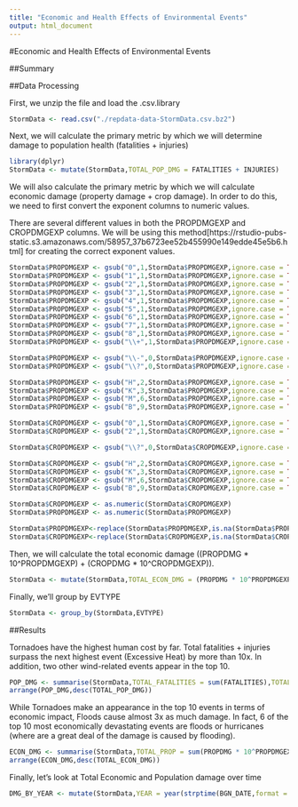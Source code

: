 ```yaml
---
title: "Economic and Health Effects of Environmental Events"
output: html_document
---
```


#Economic and Health Effects of Environmental Events

##Summary

##Data Processing

First, we unzip the file and load the .csv.library

```r
StormData <- read.csv("./repdata-data-StormData.csv.bz2")
```


Next, we will calculate the primary metric by which we will determine damage to population health (fatalities + injuries)



```r
library(dplyr)
StormData <- mutate(StormData,TOTAL_POP_DMG = FATALITIES + INJURIES)
```

We will also calculate the primary metric by which we will calculate economic damage (property damage + crop damage). In order to do this, we need to first convert the exponent columns to numeric values.

There are several different values in both the PROPDMGEXP and CROPDMGEXP columns.
We will be using this method[https://rstudio-pubs-static.s3.amazonaws.com/58957_37b6723ee52b455990e149edde45e5b6.html] for creating the correct exponent values.

```r
StormData$PROPDMGEXP <- gsub("0",1,StormData$PROPDMGEXP,ignore.case = TRUE)
StormData$PROPDMGEXP <- gsub("1",1,StormData$PROPDMGEXP,ignore.case = TRUE)
StormData$PROPDMGEXP <- gsub("2",1,StormData$PROPDMGEXP,ignore.case = TRUE)
StormData$PROPDMGEXP <- gsub("3",1,StormData$PROPDMGEXP,ignore.case = TRUE)
StormData$PROPDMGEXP <- gsub("4",1,StormData$PROPDMGEXP,ignore.case = TRUE)
StormData$PROPDMGEXP <- gsub("5",1,StormData$PROPDMGEXP,ignore.case = TRUE)
StormData$PROPDMGEXP <- gsub("6",1,StormData$PROPDMGEXP,ignore.case = TRUE)
StormData$PROPDMGEXP <- gsub("7",1,StormData$PROPDMGEXP,ignore.case = TRUE)
StormData$PROPDMGEXP <- gsub("8",1,StormData$PROPDMGEXP,ignore.case = TRUE)
StormData$PROPDMGEXP <- gsub("\\+",1,StormData$PROPDMGEXP,ignore.case = TRUE)

StormData$PROPDMGEXP <- gsub("\\-",0,StormData$PROPDMGEXP,ignore.case = TRUE)
StormData$PROPDMGEXP <- gsub("\\?",0,StormData$PROPDMGEXP,ignore.case = TRUE)

StormData$PROPDMGEXP <- gsub("H",2,StormData$PROPDMGEXP,ignore.case = TRUE)
StormData$PROPDMGEXP <- gsub("K",3,StormData$PROPDMGEXP,ignore.case = TRUE)
StormData$PROPDMGEXP <- gsub("M",6,StormData$PROPDMGEXP,ignore.case = TRUE)
StormData$PROPDMGEXP <- gsub("B",9,StormData$PROPDMGEXP,ignore.case = TRUE)

StormData$CROPDMGEXP <- gsub("0",1,StormData$CROPDMGEXP,ignore.case = TRUE)
StormData$CROPDMGEXP <- gsub("2",1,StormData$CROPDMGEXP,ignore.case = TRUE)

StormData$CROPDMGEXP <- gsub("\\?",0,StormData$CROPDMGEXP,ignore.case = TRUE)

StormData$CROPDMGEXP <- gsub("H",2,StormData$CROPDMGEXP,ignore.case = TRUE)
StormData$CROPDMGEXP <- gsub("K",3,StormData$CROPDMGEXP,ignore.case = TRUE)
StormData$CROPDMGEXP <- gsub("M",6,StormData$CROPDMGEXP,ignore.case = TRUE)
StormData$CROPDMGEXP <- gsub("B",9,StormData$CROPDMGEXP,ignore.case = TRUE)

StormData$CROPDMGEXP <- as.numeric(StormData$CROPDMGEXP)
StormData$PROPDMGEXP <- as.numeric(StormData$PROPDMGEXP)

StormData$PROPDMGEXP<-replace(StormData$PROPDMGEXP,is.na(StormData$PROPDMGEXP),0)
StormData$CROPDMGEXP<-replace(StormData$CROPDMGEXP,is.na(StormData$CROPDMGEXP),0)
```

Then, we will calculate the total economic damage ((PROPDMG * 10^PROPDMGEXP) + (CROPDMG * 10^CROPDMGEXP)).

```r
StormData <- mutate(StormData,TOTAL_ECON_DMG = (PROPDMG * 10^PROPDMGEXP) + (CROPDMG * 10^CROPDMGEXP))
```

Finally, we'll group by EVTYPE

```r
StormData <- group_by(StormData,EVTYPE)
```

##Results

Tornadoes have the highest human cost by far. Total fatalities + injuries surpass the next highest event (Excessive Heat) by more than 10x. In addition, two other wind-related events appear in the top 10.
```r
POP_DMG <- summarise(StormData,TOTAL_FATALITIES = sum(FATALITIES),TOTAL_INJURIES = sum(INJURIES),TOTAL_POP_DMG = sum(TOTAL_POP_DMG))
arrange(POP_DMG,desc(TOTAL_POP_DMG))
```

While Tornadoes make an appearance in the top 10 events in terms of economic impact, Floods cause almost 3x as much damage. In fact, 6 of the top 10 most economically devastating events are floods or hurricanes (where are a great deal of the damage is caused by flooding).
```r
ECON_DMG <- summarise(StormData,TOTAL_PROP = sum(PROPDMG * 10^PROPDMGEXP), TOTAL_CROP = sum(CROPDMG * 10^CROPDMGEXP), TOTAL_ECON_DMG = sum(TOTAL_ECON_DMG) )
arrange(ECON_DMG,desc(TOTAL_ECON_DMG))
```


Finally, let's look at Total Economic and Population damage over time
```r
DMG_BY_YEAR <- mutate(StormData,YEAR = year(strptime(BGN_DATE,format = "%m/%d/%Y %H:%M:%S"))) %>% group_by(YEAR) %>% summarise(TOTAL_ECON_DMG = sum(TOTAL_ECON_DMG),TOTAL_POP_DMG = sum(TOTAL_POP_DMG))


```
